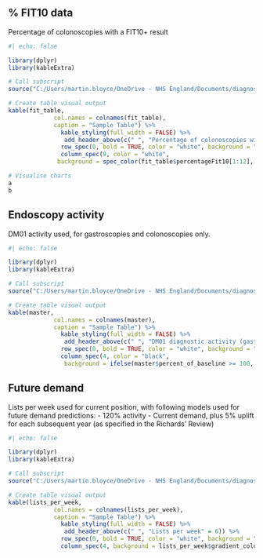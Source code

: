 ## % FIT10 data

Percentage of colonoscopies with a FIT10+ result

```{r}
#| echo: false

library(dplyr)
library(kableExtra)

# Call subscript
source("C:/Users/martin.bloyce/OneDrive - NHS England/Documents/diagnostics_endoscopy/endoscopy_fit.R")

# Create table visual output
kable(fit_table,
             col.names = colnames(fit_table),
             caption = "Sample Table") %>%
               kable_styling(full_width = FALSE) %>%
                add_header_above(c(" ", "Percentage of colonoscopies with a FIT10+ result" = 8)) %>%
               row_spec(0, bold = TRUE, color = "white", background = "gray") %>%
               column_spec(9, color = "white",
              background = spec_color(fit_table$percentageFit10[1:12], begin = 0.9, end = 0.4, option = 'H'))

# Visualise charts
a
b

```

## Endoscopy activity

DM01 activity used, for gastroscopies and colonoscopies only.

```{r}
#| echo: false

library(dplyr)
library(kableExtra)

# Call subscript
source("C:/Users/martin.bloyce/OneDrive - NHS England/Documents/diagnostics_endoscopy/endoscopy_activity.R")

# Create table visual output
kable(master,
             col.names = colnames(master),
             caption = "Sample Table") %>%
               kable_styling(full_width = FALSE) %>%
                add_header_above(c(" ", "DM01 diagnostic activity (gastroscopies and colonoscopies only)" = 3)) %>%
               row_spec(0, bold = TRUE, color = "white", background = "gray") %>%
               column_spec(4, color = "black",
                background = ifelse(master$percent_of_baseline >= 100, "green", ifelse(master$percent_of_baseline > 90, "yellow", "red")))


```

## Future demand

Lists per week used for current position, with following models used for future demand predictions: - 120% activity - Current demand, plus 5% uplift for each subsequent year (as specified in the Richards' Review)

```{r}
#| echo: false

library(dplyr)
library(kableExtra)

# Call subscript
source("C:/Users/martin.bloyce/OneDrive - NHS England/Documents/diagnostics_endoscopy/future_demand_modelling.R")

# Create table visual output
kable(lists_per_week,
             col.names = colnames(lists_per_week),
             caption = "Sample Table") %>%
               kable_styling(full_width = FALSE) %>%
                add_header_above(c(" ", "Lists per week" = 6)) %>%
               row_spec(0, bold = TRUE, color = "white", background = "gray") %>%
               column_spec(4, background = lists_per_week$gradient_colour)

```
